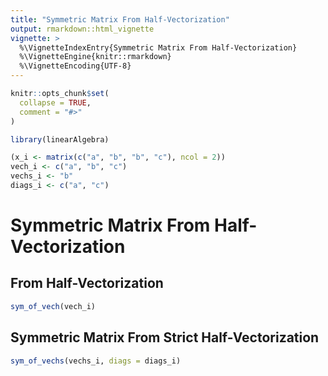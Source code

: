 ```yaml
---
title: "Symmetric Matrix From Half-Vectorization"
output: rmarkdown::html_vignette
vignette: >
  %\VignetteIndexEntry{Symmetric Matrix From Half-Vectorization}
  %\VignetteEngine{knitr::rmarkdown}
  %\VignetteEncoding{UTF-8}
---
```


```r
knitr::opts_chunk$set(
  collapse = TRUE,
  comment = "#>"
)
```

```r
library(linearAlgebra)
```

```r
(x_i <- matrix(c("a", "b", "b", "c"), ncol = 2))
vech_i <- c("a", "b", "c")
vechs_i <- "b"
diags_i <- c("a", "c")
```

# Symmetric Matrix From Half-Vectorization

## From Half-Vectorization

```r
sym_of_vech(vech_i)
```

## Symmetric Matrix From Strict Half-Vectorization

```r
sym_of_vechs(vechs_i, diags = diags_i)
```
